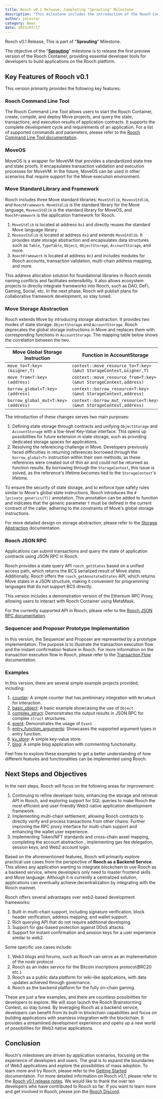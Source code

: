 ```yaml
---
title: Rooch v0.1 Release, Completing "Sprouting" Milestone
description: "This milestone includes the introduction of the Rooch Container preview version, essential developer tools, Move standard library and framework, JSON RPC, and other critical features. The next steps involve refining developer tools, implementing multi-chain settlement, establishing Token/NFT standards, and enabling cross-chain asset mapping. Rooch aims to explore additional application scenarios and strives to become a fundamental infrastructure in the Web3 ecosystem."
author: jolestar
category: News
date: 2023/07/17
---
```



<PostHeader />

Rooch v0.1 Release,  This is part of "**Sprouting**" Milestone.

The objective of the "**[Sprouting](/learn/miscellaneous/roadmap)**" milestone is to release the first preview version of the Rooch Container, providing essential developer tools for developers to build applications on the Rooch platform.

## Key Features of Rooch v0.1

This version primarily provides the following key features:

### Rooch Command Line Tool

The Rooch Command Line Tool allows users to start the Rooch Container, create, compile, and deploy Move projects, and query the state, transactions, and execution results of application contracts. It supports the complete development cycle and requirements of an application. For a list of supported commands and parameters, please refer to the [Rooch Command Line Tool documentation](/docs/developer/rooch-cli).

### MoveOS

MoveOS is a wrapper for MoveVM that provides a standardized state tree and state proofs. It encapsulates transaction validation and execution processes for MoveVM. In the future, MoveOS can be used in other scenarios that require support for the Move execution environment.

### Move Standard Library and Framework

Rooch includes three Move standard libraries: `MoveStdlib`, `MoveosStdlib`, and `RoochFramework`. `MoveStdlib` is the standard library for the Move language, `MoveosStdlib` is the standard library for MoveOS, and `RoochFramework` is the application framework for Rooch.

1. `MoveStdlib` is located at address `0x1` and directly reuses the standard Move language library.
2. `MoveosStdlib` is located at address `0x2` and extends `MoveStdlib`. It provides state storage abstraction and encapsulates data structures such as `Table`, `TypeTable`, `Object`, `ObjectStorage`, `AccountStorage`, and more.
3. `RoochFramework` is located at address `0x3` and includes modules for Rooch accounts, transaction validation, multi-chain address mapping, and more.

This address allocation solution for foundational libraries in Rooch avoids naming conflicts and facilitates extensibility. It also allows ecosystem projects to directly integrate frameworks into Rooch, such as DAO, DeFi, Gaming, Social, etc. In the next phase, Rooch will publish plans for collaborative framework development, so stay tuned.

### Move Storage Abstraction

Rooch extends Move by introducing storage abstraction. It provides two modes of state storage: `ObjectStorage` and `AccountStorage`. Rooch deprecates the global storage instructions in Move and replaces them with corresponding functions in `AccountStorage`. The mapping table below shows the correlation between the two.

| Move Global Storage Instruction | Function in AccountStorage |
| ------------------------------- | ------------------------ |
| `move_to<T:key>(&signer,T)` | `context::move_resource_to<T:key>(&mut StorageContext,&signer,T)` |
| `move_from<T:key>(address)` | `context::move_resource_from<T:key>(&mut StorageContext,address)` |
| `borrow_global<T:key>(address)` | `context::borrow_resource<T:key>(&mut StorageContext,address)` |
| `borrow_global_mut<T:key>(address)` | `context::borrow_mut_resource<T:key>(&mut StorageContext,address)` |

The introduction of these changes serves two main purposes:

1. Defining state storage through contracts and unifying `ObjectStorage` and `AccountStorage` with a low-level Key-Value interface. This opens up possibilities for future extension in state storage, such as providing dedicated storage spaces for applications.
2. Resolving the referencing challenge in Move. Developers previously faced difficulties in returning references borrowed through the `borrow_global<T>` instruction within their own methods, as these references were created out of thin air and could not be returned as function results. By borrowing through the `StorageContext`, this issue is solved, as the reference's lifetime becomes tied to the `StorageContext`'s lifetime.

To ensure the security of state storage, and to enforce type safety rules similar to Move's global state instructions, Rooch introduces the `#[private_generics(T)]` annotation. This annotation can be added to function and indicates that the generic parameter `T` must be defined in the current contract of the caller, adhering to the constraints of Move's global storage instructions.

For more detailed design on storage abstraction, please refer to the [Storage Abstraction](../learn/core-concepts/objects/storage-abstraction) documentation.

### Rooch JSON RPC

Applications can submit transactions and query the state of application contracts using JSON RPC in Rooch.

Rooch provides a state query API `rooch_getStates` based on a unified access path, which returns the BCS serialized result of Move states. Additionally, Rooch offers the `rooch_getAnnotatedStates` API, which returns Move states in a JSON structure, making it convenient for programming languages that do not support BCS directly.

This version includes a demonstration version of the Ethereum RPC Proxy, allowing users to interact with Rooch Container using MetaMask.

For the currently supported API in Rooch, please refer to the [Rooch JSON RPC documentation](../build/reference/rpc/json-rpc).

### Sequencer and Proposer Prototype Implementation

In this version, the Sequencer and Proposer are represented by a prototype implementation. The purpose is to illustrate the transaction execution flow and the instant confirmation feature in Rooch. For more information on the transaction execution flow in Rooch, please refer to the [Transaction Flow](../learn/core-concepts/transaction/transaction-flow) documentation.

### Examples

In this version, there are several simple example projects provided, including:

1. [counter](https://github.com/rooch-network/rooch/tree/main/examples/counter): A simple counter that has preliminary integration with `MetaMask` for interaction.
2. [basic_object](https://github.com/rooch-network/rooch/tree/main/examples/basic_object): A basic example showcasing the use of `Object`.
3. [complex_struct](https://github.com/rooch-network/rooch/tree/main/examples/complex_struct): Demonstrates the output results in JSON RPC for complex `struct` structures.
4. [event](https://github.com/rooch-network/rooch/tree/main/examples/event): Demonstrates the usage of `Event`.
5. [entry_function_arguments](https://github.com/rooch-network/rooch/tree/main/examples/entry_function_arguments): Showcases the supported argument types in entry function.
6. [kv_store](https://github.com/rooch-network/rooch/tree/main/examples/kv_store): A simple key-value store.
7. [blog](https://github.com/rooch-network/rooch/tree/main/examples/blog): A simple blog application with commenting functionality.

Feel free to explore these examples to get a better understanding of how different features and functionalities can be implemented using Rooch.


## Next Steps and Objectives

In the next steps, Rooch will focus on the following areas for improvement:

1. Continuing to refine developer tools, enhancing the storage and retrieval API in Rooch, and exploring support for SQL queries to make Rooch the most efficient and user-friendly Web3 native application development framework.
2. Implementing multi-chain settlement, allowing Rooch contracts to directly verify and process transactions from other chains. Further improving the RPC proxy interface for multi-chain support and enhancing the wallet user experience.
3. Implementing Token/NFT standards and cross-chain asset mapping, completing the account abstraction , implementing gas fee delegation, session keys, and Web2 account login.

Based on the aforementioned features, Rooch will primarily explore practical use cases from the perspective of **Rooch as a Backend Service**. This allows any application wanting to integrate blockchain to use Rooch as a backend service, where developers only need to master frontend skills and Move language. Although it is currently a centralized solution, applications can eventually achieve decentralization by integrating with the Rooch mainnet.

Rooch offers several advantages over web2-based development frameworks:

1. Built-in multi-chain support, including signature verification, block header verification, address mapping, and wallet support.
2. Rich querying API that do not require additional developing.
3. Support for gas-based protection against DDoS attacks.
4. Support for instant confirmation and session keys for a user experience similar to web2.

Some specific use cases include:

1. Web3 blogs and forums, such as Rooch can serve as an implementation of the nostr protocol.
2. Rooch as an index service for the Bitcoin inscriptions protocol(BRC20 etc.).
3. Rooch as a public data platform for wiki-like applications, with data updates achieved through governance.
4. Rooch as the backend platform for the fully on-chain gaming.

These are just a few examples, and there are countless possibilities for developers to explore. We will soon launch the Rooch Brainstorming Contest, so stay tuned.
By leveraging Rooch as a backend service, developers can benefit from its built-in blockchain capabilities and focus on building applications with seamless integration with the blockchain. It provides a streamlined development experience and opens up a new world of possibilities for Web3 native applications.

## Conclusion

Rooch's milestones are driven by application scenarios, focusing on the experience of developers and users. The goal is to expand the boundaries of Web3 applications and explore the possibilities of mass adoption. To learn more and try Rooch, please refer to the [Getting Started](/docs/getting-started) documentation.
For more detailed information on Rooch v0.1, please refer to the [Rooch v0.1 release notes](https://github.com/rooch-network/rooch/releases/tag/v0.1). We would like to thank the over ten developers who have contributed to Rooch so far. If you want to learn more and get involved in Rooch, please join the [Rooch Discord](https://discord.gg/rooch).
